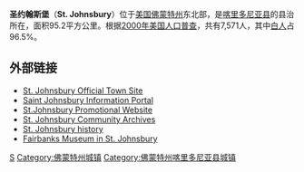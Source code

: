 '''圣约翰斯堡'''（'''St. Johnsbury'''）位于[[美国|美国]][[佛蒙特州|佛蒙特州]]东北部，是[[喀里多尼亚县_(佛蒙特州)|喀里多尼亚县]]的县治所在，面积95.2平方公里。根据[[2000年美国人口普查|2000年美国人口普查]]，共有7,571人，其中[[白人|白人]]占96.5%。

==外部链接==
* [https://web.archive.org/web/20080524051930/http://www.town.st-johnsbury.vt.us/ St. Johnsbury Official Town Site]
* [http://www.saintjohnsbury.com/ Saint Johnsbury Information Portal]{{Wayback|url=http://www.saintjohnsbury.com/ |date=20080514053258 }}
* [http://www.discoverstjvt.com/ St.Johnsbury Promotional Website]{{Wayback|url=http://www.discoverstjvt.com/ |date=20080509142443 }}
* [https://web.archive.org/web/20080518070059/http://www.stjathenaeum.org/docs/archive%20guide.pdf St. Johnsbury Community Archives]
* [https://web.archive.org/web/19991005031524/http://crs.uvm.edu/profiles/stjohnsbury/history.htm St. Johnsbury history]
* [https://web.archive.org/web/20060707213606/http://www.fairbanksmuseum.org/index.cfm Fairbanks Museum in St. Johnsbury]

{{Vermont-stub}}

[[Category:佛蒙特州城市|S]]
[[Category:佛蒙特州城镇|Category:佛蒙特州城镇]]
[[Category:佛蒙特州喀里多尼亚县城镇|Category:佛蒙特州喀里多尼亚县城镇]]